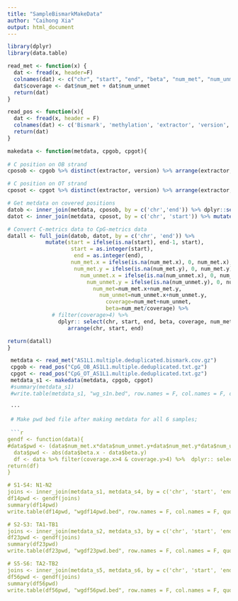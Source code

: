 ---
title: "SampleBismarkMakeData"
author: "Caihong Xia"
output: html_document
---

```{r echo = FALSE, warning=FALSE}
library(dplyr)
library(data.table)

read_met <- function(x) {
  dat <- fread(x, header=F)
  colnames(dat) <- c("chr", "start", "end", "beta", "num_met", "num_unmet")
  dat$coverage <- dat$num_met + dat$num_unmet
  return(dat)
}

read_pos <- function(x){
  dat <- fread(x, header = F)
  colnames(dat) <- c('Bismark', 'methylation', 'extractor', 'version', 'v0.22.3')
  return(dat)
}

makedata <- function(metdata, cpgob, cpgot){
  
# C position on OB strand
cposob <- cpgob %>% distinct(extractor, version) %>% arrange(extractor, version) %>% rename("extractor"="chr", "version"="end") %>% dplyr:: select(chr, end)

# C position on OT strand
cposot <- cpgot %>% distinct(extractor, version) %>% arrange(extractor, version) %>% rename("extractor"="chr", "version"="start") %>% dplyr:: select(chr, start)

# Get metdata on covered positions
datob <- inner_join(metdata, cposob, by = c('chr','end')) %>% dplyr::select(chr, end, num_met, num_unmet)
datot <- inner_join(metdata, cposot, by = c('chr', 'start')) %>% mutate(end=start+1) %>% dplyr::select(chr, start, end, num_met, num_unmet)

# Convert C-metrics data to CpG-metrics data
datall <- full_join(datob, datot, by = c('chr', 'end')) %>% 
            mutate(start = ifelse(is.na(start), end-1, start),
                    start = as.integer(start),
                     end = as.integer(end),
                    num_met.x = ifelse(is.na(num_met.x), 0, num_met.x),
                     num_met.y = ifelse(is.na(num_met.y), 0, num_met.y),
                       num_unmet.x = ifelse(is.na(num_unmet.x), 0, num_unmet.x),
                         num_unmet.y = ifelse(is.na(num_unmet.y), 0, num_unmet.y),
                           num_met=num_met.x+num_met.y, 
                             num_unmet=num_unmet.x+num_unmet.y,
                               coverage=num_met+num_unmet,
                               beta=num_met/coverage) %>% 
              # filter(coverage>4) %>% 
                dplyr:: select(chr, start, end, beta, coverage, num_met, num_unmet) %>% 
                   arrange(chr, start, end)

return(datall)
}

```


```{r mkmetdata}

 metdata <- read_met("AS1L1.multiple.deduplicated.bismark.cov.gz")
 cpgob <- read_pos("CpG_OB_AS1L1.multiple.deduplicated.txt.gz")
 cpgot <- read_pos("CpG_OT_AS1L1.multiple.deduplicated.txt.gz")
 metdata_s1 <- makedata(metdata, cpgob, cpgot)
 #summary(metdata_s1)
 #write.table(metdata_s1, "wg_s1n.bed", row.names = F, col.names = F, quote = F, sep = "\t")

 ···
 
 # Make pwd bed file after making metdata for all 6 samples;
 
 ```{r makedata pwd ucsc}
gendf <- function(data){
#data$pwd <- (data$num_met.x*data$num_unmet.y+data$num_met.y*data$num_unmet.x)/data$coverage.x/data$coverage.y
  data$pwd <- abs(data$beta.x - data$beta.y)
  df <- data %>% filter(coverage.x>4 & coverage.y>4) %>%  dplyr:: select(chr, start, end, pwd, beta.x, beta.y)
return(df)
}

# S1-S4: N1-N2
joins <- inner_join(metdata_s1, metdata_s4, by = c('chr', 'start', 'end'))
df14pwd <- gendf(joins)
summary(df14pwd)
write.table(df14pwd, "wgdf14pwd.bed", row.names = F, col.names = F, quote = F, sep = "\t")

# S2-S3: TA1-TB1
joins <- inner_join(metdata_s2, metdata_s3, by = c('chr', 'start', 'end')) 
df23pwd <- gendf(joins)
summary(df23pwd)
write.table(df23pwd, "wgdf23pwd.bed", row.names = F, col.names = F, quote = F, sep = "\t")

# S5-S6: TA2-TB2
joins <- inner_join(metdata_s5, metdata_s6, by = c('chr', 'start', 'end'))
df56pwd <- gendf(joins)
summary(df56pwd)
write.table(df56pwd, "wgdf56pwd.bed", row.names = F, col.names = F, quote = F, sep = "\t")

```
